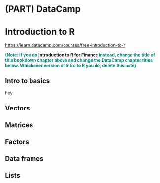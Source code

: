 # (PART) DataCamp {-} 

# Introduction to R

<https://learn.datacamp.com/courses/free-introduction-to-r>

<span style="color:teal;font-weight:bold">(Note: If you do [Introduction to R for Finance](https://learn.datacamp.com/courses/introduction-to-r-for-finance) instead, change the title of this bookdown chapter above and change the DataCamp chapter titles below. Whichever version of Intro to R you do, delete this note)</span>



## Intro to basics
hey

## Vectors


## Matrices


## Factors


## Data frames


## Lists


